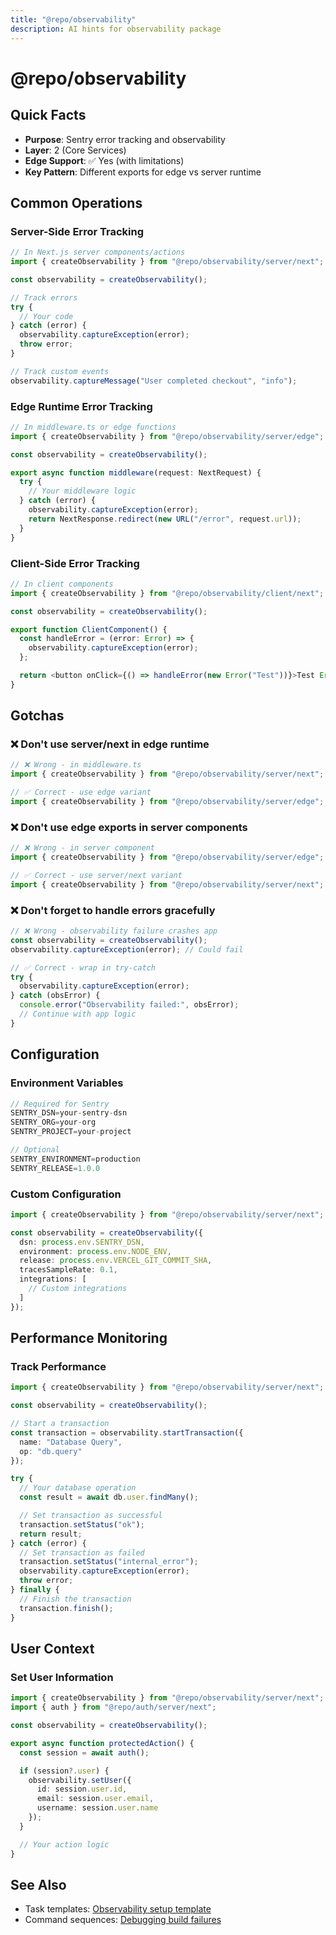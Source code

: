 ```yaml
---
title: "@repo/observability"
description: AI hints for observability package
---
```


# @repo/observability

## Quick Facts

- **Purpose**: Sentry error tracking and observability
- **Layer**: 2 (Core Services)
- **Edge Support**: ✅ Yes (with limitations)
- **Key Pattern**: Different exports for edge vs server runtime

## Common Operations

### Server-Side Error Tracking

```typescript
// In Next.js server components/actions
import { createObservability } from "@repo/observability/server/next";

const observability = createObservability();

// Track errors
try {
  // Your code
} catch (error) {
  observability.captureException(error);
  throw error;
}

// Track custom events
observability.captureMessage("User completed checkout", "info");
```

### Edge Runtime Error Tracking

```typescript
// In middleware.ts or edge functions
import { createObservability } from "@repo/observability/server/edge";

const observability = createObservability();

export async function middleware(request: NextRequest) {
  try {
    // Your middleware logic
  } catch (error) {
    observability.captureException(error);
    return NextResponse.redirect(new URL("/error", request.url));
  }
}
```

### Client-Side Error Tracking

```typescript
// In client components
import { createObservability } from "@repo/observability/client/next";

const observability = createObservability();

export function ClientComponent() {
  const handleError = (error: Error) => {
    observability.captureException(error);
  };

  return <button onClick={() => handleError(new Error("Test"))}>Test Error</button>;
}
```

## Gotchas

### ❌ Don't use server/next in edge runtime

```typescript
// ❌ Wrong - in middleware.ts
import { createObservability } from "@repo/observability/server/next";

// ✅ Correct - use edge variant
import { createObservability } from "@repo/observability/server/edge";
```

### ❌ Don't use edge exports in server components

```typescript
// ❌ Wrong - in server component
import { createObservability } from "@repo/observability/server/edge";

// ✅ Correct - use server/next variant
import { createObservability } from "@repo/observability/server/next";
```

### ❌ Don't forget to handle errors gracefully

```typescript
// ❌ Wrong - observability failure crashes app
const observability = createObservability();
observability.captureException(error); // Could fail

// ✅ Correct - wrap in try-catch
try {
  observability.captureException(error);
} catch (obsError) {
  console.error("Observability failed:", obsError);
  // Continue with app logic
}
```

## Configuration

### Environment Variables

```typescript
// Required for Sentry
SENTRY_DSN=your-sentry-dsn
SENTRY_ORG=your-org
SENTRY_PROJECT=your-project

// Optional
SENTRY_ENVIRONMENT=production
SENTRY_RELEASE=1.0.0
```

### Custom Configuration

```typescript
import { createObservability } from "@repo/observability/server/next";

const observability = createObservability({
  dsn: process.env.SENTRY_DSN,
  environment: process.env.NODE_ENV,
  release: process.env.VERCEL_GIT_COMMIT_SHA,
  tracesSampleRate: 0.1,
  integrations: [
    // Custom integrations
  ]
});
```

## Performance Monitoring

### Track Performance

```typescript
import { createObservability } from "@repo/observability/server/next";

const observability = createObservability();

// Start a transaction
const transaction = observability.startTransaction({
  name: "Database Query",
  op: "db.query"
});

try {
  // Your database operation
  const result = await db.user.findMany();

  // Set transaction as successful
  transaction.setStatus("ok");
  return result;
} catch (error) {
  // Set transaction as failed
  transaction.setStatus("internal_error");
  observability.captureException(error);
  throw error;
} finally {
  // Finish the transaction
  transaction.finish();
}
```

## User Context

### Set User Information

```typescript
import { createObservability } from "@repo/observability/server/next";
import { auth } from "@repo/auth/server/next";

const observability = createObservability();

export async function protectedAction() {
  const session = await auth();

  if (session?.user) {
    observability.setUser({
      id: session.user.id,
      email: session.user.email,
      username: session.user.name
    });
  }

  // Your action logic
}
```

## See Also

- Task templates:
  [Observability setup template](/ai-hints/task-templates#implementing-error-tracking)
- Command sequences:
  [Debugging build failures](/ai-hints/command-sequences#debugging-build-failures)
